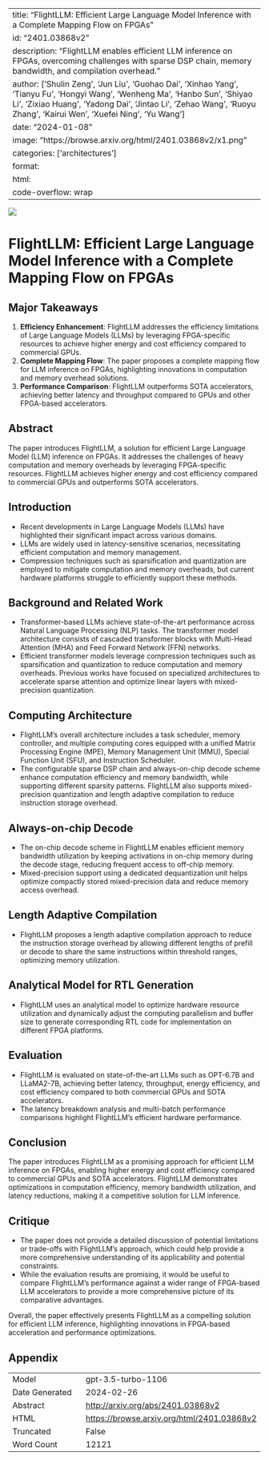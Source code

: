 
---
title: "FlightLLM: Efficient Large Language Model Inference with a Complete Mapping Flow on FPGAs"
id: "2401.03868v2"
description: "FlightLLM enables efficient LLM inference on FPGAs, overcoming challenges with sparse DSP chain, memory bandwidth, and compilation overhead."
author: ['Shulin Zeng', 'Jun Liu', 'Guohao Dai', 'Xinhao Yang', 'Tianyu Fu', 'Hongyi Wang', 'Wenheng Ma', 'Hanbo Sun', 'Shiyao Li', 'Zixiao Huang', 'Yadong Dai', 'Jintao Li', 'Zehao Wang', 'Ruoyu Zhang', 'Kairui Wen', 'Xuefei Ning', 'Yu Wang']
date: "2024-01-08"
image: "https://browse.arxiv.org/html/2401.03868v2/x1.png"
categories: ['architectures']
format:
  html:
    code-overflow: wrap
---

![](https://browse.arxiv.org/html/2401.03868v2/x1.png)

# FlightLLM: Efficient Large Language Model Inference with a Complete Mapping Flow on FPGAs

## Major Takeaways
1. **Efficiency Enhancement**: FlightLLM addresses the efficiency limitations of Large Language Models (LLMs) by leveraging FPGA-specific resources to achieve higher energy and cost efficiency compared to commercial GPUs.
2. **Complete Mapping Flow**: The paper proposes a complete mapping flow for LLM inference on FPGAs, highlighting innovations in computation and memory overhead solutions.
3. **Performance Comparison**: FlightLLM outperforms SOTA accelerators, achieving better latency and throughput compared to GPUs and other FPGA-based accelerators.

## Abstract
The paper introduces FlightLLM, a solution for efficient Large Language Model (LLM) inference on FPGAs. It addresses the challenges of heavy computation and memory overheads by leveraging FPGA-specific resources. FlightLLM achieves higher energy and cost efficiency compared to commercial GPUs and outperforms SOTA accelerators.

## Introduction
- Recent developments in Large Language Models (LLMs) have highlighted their significant impact across various domains.
- LLMs are widely used in latency-sensitive scenarios, necessitating efficient computation and memory management.
- Compression techniques such as sparsification and quantization are employed to mitigate computation and memory overheads, but current hardware platforms struggle to efficiently support these methods.

## Background and Related Work
- Transformer-based LLMs achieve state-of-the-art performance across Natural Language Processing (NLP) tasks. The transformer model architecture consists of cascaded transformer blocks with Multi-Head Attention (MHA) and Feed Forward Network (FFN) networks.
- Efficient transformer models leverage compression techniques such as sparsification and quantization to reduce computation and memory overheads. Previous works have focused on specialized architectures to accelerate sparse attention and optimize linear layers with mixed-precision quantization.

## Computing Architecture
- FlightLLM's overall architecture includes a task scheduler, memory controller, and multiple computing cores equipped with a unified Matrix Processing Engine (MPE), Memory Management Unit (MMU), Special Function Unit (SFU), and Instruction Scheduler.
- The configurable sparse DSP chain and always-on-chip decode scheme enhance computation efficiency and memory bandwidth, while supporting different sparsity patterns. FlightLLM also supports mixed-precision quantization and length adaptive compilation to reduce instruction storage overhead.

## Always-on-chip Decode
- The on-chip decode scheme in FlightLLM enables efficient memory bandwidth utilization by keeping activations in on-chip memory during the decode stage, reducing frequent access to off-chip memory.
- Mixed-precision support using a dedicated dequantization unit helps optimize compactly stored mixed-precision data and reduce memory access overhead.

## Length Adaptive Compilation
- FlightLLM proposes a length adaptive compilation approach to reduce the instruction storage overhead by allowing different lengths of prefill or decode to share the same instructions within threshold ranges, optimizing memory utilization.

## Analytical Model for RTL Generation
- FlightLLM uses an analytical model to optimize hardware resource utilization and dynamically adjust the computing parallelism and buffer size to generate corresponding RTL code for implementation on different FPGA platforms.

## Evaluation
- FlightLLM is evaluated on state-of-the-art LLMs such as OPT-6.7B and LLaMA2-7B, achieving better latency, throughput, energy efficiency, and cost efficiency compared to both commercial GPUs and SOTA accelerators.
- The latency breakdown analysis and multi-batch performance comparisons highlight FlightLLM's efficient hardware performance.

## Conclusion
The paper introduces FlightLLM as a promising approach for efficient LLM inference on FPGAs, enabling higher energy and cost efficiency compared to commercial GPUs and SOTA accelerators. FlightLLM demonstrates optimizations in computation efficiency, memory bandwidth utilization, and latency reductions, making it a competitive solution for LLM inference.

## Critique
- The paper does not provide a detailed discussion of potential limitations or trade-offs with FlightLLM's approach, which could help provide a more comprehensive understanding of its applicability and potential constraints.
- While the evaluation results are promising, it would be useful to compare FlightLLM's performance against a wider range of FPGA-based LLM accelerators to provide a more comprehensive picture of its comparative advantages.

Overall, the paper effectively presents FlightLLM as a compelling solution for efficient LLM inference, highlighting innovations in FPGA-based acceleration and performance optimizations.

## Appendix

|          |          |
|----------|----------|
| Model     | gpt-3.5-turbo-1106       |
| Date Generated     | 2024-02-26       |
| Abstract | [http://arxiv.org/abs/2401.03868v2](http://arxiv.org/abs/2401.03868v2)        |
| HTML     | [https://browse.arxiv.org/html/2401.03868v2](https://browse.arxiv.org/html/2401.03868v2)       |
| Truncated       | False       |
| Word Count       | 12121       |
